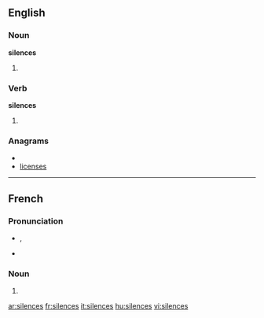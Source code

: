 ==English==

===Noun===
'''silences'''

# {{plural of|[[silence]]}}

===Verb===
'''silences'''

# {{third-person singular of|[[silence]]}}

===Anagrams===
* {{alphagram|ceeilnss}}
* [[licenses#English|licenses]]

----

==French==

===Pronunciation===
* {{IPA|/si.lɑ̃s/|lang=fr}}, {{X-SAMPA|/sila~s@/|lang=fr}}
* {{homophones|silence|lang=fr}}

===Noun===
{{infl|fr|plural}} {{m|p}}

# {{plural of|[[silence]]|lang=fr}}

[[ar:silences]]
[[fr:silences]]
[[it:silences]]
[[hu:silences]]
[[vi:silences]]